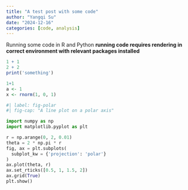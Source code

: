 ```yaml
---
title: "A test post with some code"
author: "Yangqi Su"
date: "2024-12-16"
categories: [code, analysis]
---
```


Running some code in R and Python
**running code requires rendering in correct environment with relevant packages installed**

```r
1 + 1
2 + 2
print('something')
```



```r
1+1
a <- 1
x <- rnorm(1, 0, 1)
```

```python
#| label: fig-polar
#| fig-cap: "A line plot on a polar axis"

import numpy as np
import matplotlib.pyplot as plt

r = np.arange(0, 2, 0.01)
theta = 2 * np.pi * r
fig, ax = plt.subplots(
  subplot_kw = {'projection': 'polar'} 
)
ax.plot(theta, r)
ax.set_rticks([0.5, 1, 1.5, 2])
ax.grid(True)
plt.show()
```
